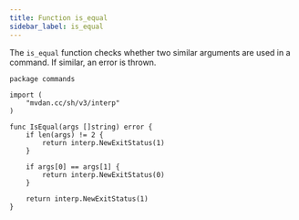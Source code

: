 ```yaml
---
title: Function is_equal
sidebar_label: is_equal
---
```


The `is_equal` function checks whether two similar arguments are used in a command. If similar, an error is thrown.

```
package commands

import (
	"mvdan.cc/sh/v3/interp"
)

func IsEqual(args []string) error {
	if len(args) != 2 {
		return interp.NewExitStatus(1)
	}

	if args[0] == args[1] {
		return interp.NewExitStatus(0)
	}

	return interp.NewExitStatus(1)
}
```
